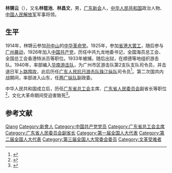 '''林锵云'''（{{bd|1894年||1970年|catIdx=}}），又名'''林锟池'''、'''林昌文'''，男，[[广东|广东]][[新会|新会]]人，[[中华人民共和国|中华人民共和国]]政治人物、[[中国人民解放军|中国人民解放军]]军事将领。

== 生平 ==
1914年，林锵云参加[[孙中山|孙中山]]的[[中华革命党|中华革命党]]。1925年，参加[[省港大罢工|省港大罢工]]，随后参与[[广州暴动|广州暴动]]，1926年加入[[中国共产党|中国共产党]]，历任中共九龙地委书记，全国海员总工会、全国总工会香港特派员等职位。1933年被捕，随后出狱，在顺德等地组织游击队。1940年，率部编入[[华南游击队|华南游击队]]，为广州市区游击队第2支队支队司令员，并击退日军[[卜路围攻|卜路围攻]]，此后历任[[广东人民抗日游击队|广东人民抗日游击队]][[珠江纵队|珠江纵队]]司令员<ref>{{cite web|title=林锵云领导抗战|url=http://www.bjlife.cc/html/bei_renwu/20090821/331.html|publisher=北滘文化站|accessdate=2011-10-03}}{{dead link|date=2018年3月 |bot=InternetArchiveBot |fix-attempted=yes }}</ref>。第二次国共内战期间，率部进入山东，任[[两广纵队|两广纵队]]副政委。

中华人民共和国成立后，历任[[广东省总工会|广东省总工会]]主席、[[广东省人民委员会|广东省人民委员会]]副省长等职位<ref>{{cite news|author=叶文益|title=林锵云|url=http://www.gddsw.com.cn/dsrw/ShowArticle.asp?ArticleID=101|accessdate=2011-10-03|newspaper=《广东省志》（人物志）|date=2010-12-23|deadurl=yes|archiveurl=https://web.archive.org/web/20140903115710/http://www.gddsw.com.cn/dsrw/ShowArticle.asp?ArticleID=101|archivedate=2014年9月3日|df=}}</ref>，文化大革命期间受迫害致死<ref>{{cite news|author=凤城使者|title=林锵云：铮铮铁骨 风范永存|url=http://fs.southcn.com/lywhj/cqfs/yxp/content/2008-12/01/content_4738803.htm|accessdate=2011-10-03|newspaper=南方网}}{{dead link|date=2018年3月 |bot=InternetArchiveBot |fix-attempted=yes }}</ref>。

== 参考文献 ==
{{reflist}}

{{Authority control}}
{{DEFAULTSORT:Lin林}}
[[Category:林姓|Qiang]]
[[Category:新會人|Category:新會人]]
[[Category:中国共产党党员|Category:中国共产党党员]]
[[Category:广东省总工会主席|Category:广东省总工会主席]]
[[Category:广东省人民委员会副省长|Category:广东省人民委员会副省长]]
[[Category:第一届全国人大代表|Category:第一届全国人大代表]]
[[Category:第二届全国人大代表|Category:第二届全国人大代表]]
[[Category:第三届全国人大常委会委员|Category:第三届全国人大常委会委员]]
[[Category:文革受难者|Category:文革受难者]]